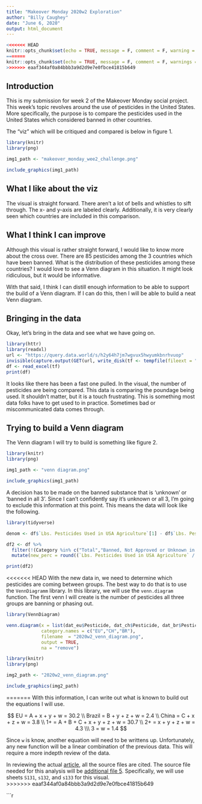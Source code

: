 ```yaml
---
title: "Makeover Monday 2020w2 Exploration"
author: "Billy Caughey"
date: "June 6, 2020"
output: html_document
---
```


```r
<<<<<<< HEAD
knitr::opts_chunk$set(echo = TRUE, message = F, comment = F, warning = F)
=======
knitr::opts_chunk$set(echo = TRUE, message = F, comment = F, warnings = F)
>>>>>>> eaaf344af0a84bbb3a9d2d9e7e0fbce41815b649
```

## Introduction

This is my submission for week 2 of the Makeover Monday social project. This week's topic revolves around the use of pesticides in the United States. More specifically, the purpose is to compare the pesticides used in the United States which considered banned in other countries. 

The "viz" which will be critiqued and compared is below in figure 1.

```r

library(knitr)
library(png)

img1_path <- "makeover_monday_wee2_challenge.png"

include_graphics(img1_path)

```

## What I like about the viz

The visual is straight forward. There aren't a lot of bells and whistles to sift through. The x- and y-axis are labeled clearly. Additionally, it is very clearly seen which countries are included in this comparison.

## What I think I can improve 

Although this visual is rather straight forward, I would like to know more about the cross over. There are 85 pesticides among the 3 countries which have been banned. What is the distribution of these pesticides among these countries? I would love to see a Venn diagram in this situation. It might look ridiculous, but it would be informative. 

With that said, I think I can distill enough information to be able to support the build of a Venn diagram. If I can do this, then I will be able to build a neat Venn diagram.

## Bringing in the data 

Okay, let's bring in the data and see what we have going on.

```r

library(httr)
library(readxl)
url <- "https://query.data.world/s/h2y64h7jm7wgvux5hwyumkbnrhvuop"
invisible(capture.output(GET(url, write_disk(tf <- tempfile(fileext = ".xlsx")))))
df <- read_excel(tf)
print(df)

```

It looks like there has been a fast one pulled. In the visual, the number of pesticides are being compared. This data is comparing the poundage being used. It shouldn't matter, but it is a touch frustrating. This is something most data folks have to get used to in practice. Sometimes bad or miscommunicated data comes through.

## Trying to build a Venn diagram

The Venn diagram I will try to build is something like figure 2.

```r

library(knitr)
library(png)

img1_path <- "venn diagram.png"

include_graphics(img1_path)

```

A decision has to be made on the banned substance that is 'unknown' or 'banned in all 3'. Since I can't confidently say it's unknown or all 3, I'm going to exclude this information at this point. This means the data will look like the following.

```r

library(tidyverse)

denom <- df$`Lbs. Pesticides Used in USA Agriculture`[1] - df$`Lbs. Pesticides Used in USA Agriculture`[8]

df2 <- df %>%
  filter(!(Category %in% c("Total","Banned, Not Approved or Unknown in All 3"))) %>%
  mutate(new_perc = round((`Lbs. Pesticides Used in USA Agriculture` / denom) * 100, 1))

print(df2)

```

<<<<<<< HEAD
With the new data in, we need to determine which pesticides are coming between groups. The best way to do that is to use the `VennDiagramm` library. In this library, we will use the `venn.diagram` function. The first venn I will create is the number of pesticides all three groups are banning or phasing out.

```r

library(VennDiagram)

venn.diagram(x = list(dat_eu$Pesticide, dat_ch$Pesticide, dat_br$Pesticide),
             category.names = c("EU","CH","BR"),
             filename  = "2020w2_venn_diagram.png",
             output = TRUE,
             na = "remove")

```

```r

library(knitr)
library(png)

img2_path <- "2020w2_venn_diagram.png"

include_graphics(img2_path)

```
=======
With this information, I can write out what is known to build out the equations I will use. 

$$
EU = A + x + y + w = 30.2 \\
Brazil = B + y + z + w = 2.4 \\
China = C + x + z + w = 3.8 \\
1+ = A + B + C + x + y + z + w = 30.7 \\
2+ = x + y + z + w = 4.3 \\\
3 = w = 1.4
$$

Since `w` is know, another equation will need to be writtens up. Unfortunately, any new function will be a linear combination of the previous data. This will require a more indepth review of the data.

In reviewing the actual [article](https://ehjournal.biomedcentral.com/articles/10.1186/s12940-019-0488-0#Tab1), all the source files are cited. The source file needed for this analysis will be [additional file 5](https://static-content.springer.com/esm/art%3A10.1186%2Fs12940-019-0488-0/MediaObjects/12940_2019_488_MOESM5_ESM.xlsx). Specifically, we will use sheets `S131`, `s132`, and `s133` for this visual.  
>>>>>>> eaaf344af0a84bbb3a9d2d9e7e0fbce41815b649

```r







